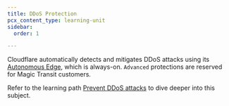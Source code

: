```yaml
---
title: DDoS Protection
pcx_content_type: learning-unit
sidebar:
  order: 1

---
```



Cloudflare automatically detects and mitigates DDoS attacks using its [Autonomous Edge](/ddos-protection/about/components/#autonomous-edge), which is always-on. `Advanced` protections are reserved for Magic Transit customers.

<Render file="ddos-attack-coverage" product="ddos-protection" />

Refer to the learning path [Prevent DDoS attacks](/learning-paths/prevent-ddos-attacks/concepts/)  to dive deeper into this subject.
